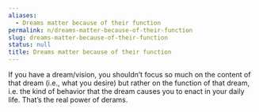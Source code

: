 ```yaml
---
aliases:
  - Dreams matter because of their function
permalink: n/dreams-matter-because-of-their-function
slug: dreams-matter-because-of-their-function
status: null
title: Dreams matter because of their function
---
```

If you have a dream/vision, you shouldn’t focus so much on the content of that dream (i.e., what you desire) but rather on the function of that dream, i.e. the kind of behavior that the dream causes you to enact in your daily life. That’s the real power of derams.
